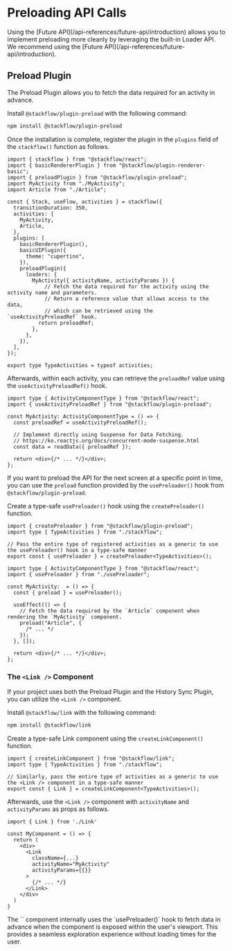 
# Preloading API Calls

<Callout type="info" emoji="💡">
  Using the [Future API](/api-references/future-api/introduction) allows you to implement preloading more cleanly by leveraging the built-in Loader API. We recommend using the [Future API](/api-references/future-api/introduction).
</Callout>

## Preload Plugin

The Preload Plugin allows you to fetch the data required for an activity in advance.

Install `@stackflow/plugin-preload` with the following command:

```bash npm2bun copy
npm install @stackflow/plugin-preload
```

Once the installation is complete, register the plugin in the `plugins` field of the `stackflow()` function as follows.

```tsx showLineNumbers filename="stackflow.ts" copy
import { stackflow } from "@stackflow/react";
import { basicRendererPlugin } from "@stackflow/plugin-renderer-basic";
import { preloadPlugin } from "@stackflow/plugin-preload";
import MyActivity from "./MyActivity";
import Article from "./Article";

const { Stack, useFlow, activities } = stackflow({
  transitionDuration: 350,
  activities: {
    MyActivity,
    Article,
  },
  plugins: [
    basicRendererPlugin(),
    basicUIPlugin({
      theme: "cupertino",
    }),
    preloadPlugin({
      loaders: {
        MyActivity({ activityName, activityParams }) {
            // Fetch the data required for the activity using the activity name and parameters.
            // Return a reference value that allows access to the data,
            // which can be retrieved using the `useActivityPreloadRef` hook.
          return preloadRef;
        },
      },
    }),
  ],
});

export type TypeActivities = typeof activities;
```

Afterwards, within each activity, you can retrieve the `preloadRef` value using the `useActivityPreloadRef()` hook.

```tsx showLineNumbers filename="MyActivity.ts" copy
import type { ActivityComponentType } from "@stackflow/react";
import { useActivityPreloadRef } from "@stackflow/plugin-preload";

const MyActivity: ActivityComponentType = () => {
  const preloadRef = useActivityPreloadRef();

  // Implement directly using Suspense for Data Fetching.
  // https://ko.reactjs.org/docs/concurrent-mode-suspense.html
  const data = readData({ preloadRef });

  return <div>{/* ... */}</div>;
};
```

If you want to preload the API for the next screen at a specific point in time, you can use the `preload` function provided by the `usePreloader()` hook from `@stackflow/plugin-preload`.

Create a type-safe `usePreloader()` hook using the `createPreloader()` function.

```tsx showLineNumbers filename="usePreloader.ts" copy
import { createPreloader } from "@stackflow/plugin-preload";
import type { TypeActivities } from "./stackflow";

// Pass the entire type of registered activities as a generic to use the usePreloader() hook in a type-safe manner
export const { usePreloader } = createPreloader<TypeActivities>();
```

```tsx showLineNumbers filename="MyActivity.ts" copy
import type { ActivityComponentType } from "@stackflow/react";
import { usePreloader } from "./usePreloader";

const MyActivity:  = () => {
  const { preload } = usePreloader();

  useEffect(() => {
    // Fetch the data required by the `Article` component when rendering the `MyActivity` component.
    preload("Article", {
      /* ... */
    });
  }, []);

  return <div>{/* ... */}</div>;
};
```

### The `<Link />` Component

If your project uses both the Preload Plugin and the History Sync Plugin, you can utilize the `<Link />` component.

Install `@stackflow/link` with the following command:

```bash npm2bun copy
npm install @stackflow/link
```

Create a type-safe Link component using the `createLinkComponent()` function.

```tsx showLineNumbers filename="Link.ts" copy
import { createLinkComponent } from "@stackflow/link";
import type { TypeActivities } from "./stackflow";

// Similarly, pass the entire type of activities as a generic to use the <Link /> component in a type-safe manner
export const { Link } = createLinkComponent<TypeActivities>();
```

Afterwards, use the `<Link />` component with `activityName` and `activityParams` as props as follows.

```tsx showLineNumbers filename="MyComponent.tsx" copy
import { Link } from './Link'

const MyComponent = () => {
  return (
    <div>
      <Link
        className={...}
        activityName="MyActivity"
        activityParams={{}}
      >
        {/* ... */}
      </Link>
    </div>
  )
}
```

<Callout emoji="⚡️">
  The `<Link />` component internally uses the `usePreloader()` hook to fetch data in advance when the component is exposed within the user's viewport. This provides a seamless exploration experience without loading times for the user.
</Callout>
